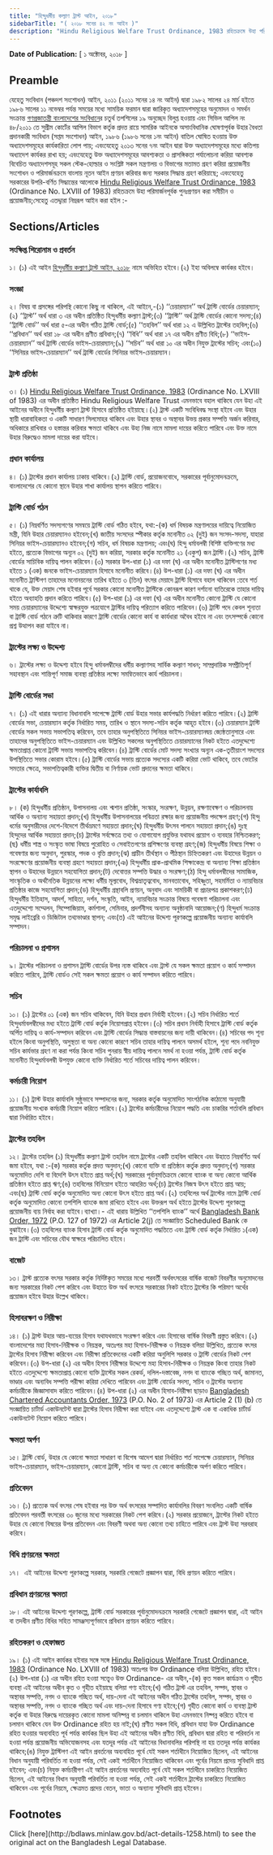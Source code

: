 ```yaml
---
title: "হিন্দুধর্মীয় কল্যাণ ট্রাস্ট আইন, ২০১৮"
sidebarTitle: "( ২০১৮ সনের ৪২ নং আইন )"
description: "Hindu Religious Welfare Trust Ordinance, 1983 রহিতক্রমে উহা পরিমার্জনপূর্বক পুনঃপ্রণয়নের উদ্দেশ্যে প্রণীত আইন"
---
```


**Date of Publication:** [ ১ অক্টোবর, ২০১৮ ]

## Preamble

যেহেতু সংবিধান (পঞ্চদশ সংশোধন) আইন, ২০১১ (২০১১ সনের ১৪ নং আইন) দ্বারা ১৯৮২ সালের ২৪ মার্চ হইতে ১৯৮৬ সালের ১১ নভেম্বর পর্যন্ত সময়ের মধ্যে সাময়িক ফরমান দ্বারা জারিকৃত অধ্যাদেশসমূহের অনুমোদন ও সমর্থন সংক্রান্ত [গণপ্রজাতন্ত্রী বাংলাদেশের সংবিধান](/act-957.html "গণপ্রজাতন্ত্রী বাংলাদেশের সংবিধান")ের চতুর্থ তপশিলের ১৯ অনুচ্ছেদ বিলুপ্ত হওয়ায় এবং সিভিল আপিল নং ৪৮/২০১১ তে সুপ্রীম কোর্টের আপিল বিভাগ কর্তৃক প্রদত্ত রায়ে সামরিক আইনকে অসাংবিধানিক ঘোষণাপূর্বক উহার বৈধতা প্রদানকারী সংবিধান (সপ্তম সংশোধন) আইন, ১৯৮৬ (১৯৮৬ সনের ১নং আইন) বাতিল ঘোষিত হওয়ায় উক্ত অধ্যাদেশসমূহের কার্যকারিতা লোপ পায়; এবংযেহেতু ২০১৩ সনের ৭নং আইন দ্বারা উক্ত অধ্যাদেশসমূহের মধ্যে কতিপয় অধ্যাদেশ কার্যকর রাখা হয়; এবংযেহেতু উক্ত অধ্যাদেশসমূহের আবশ্যকতা ও প্রাসঙ্গিকতা পর্যালোচনা করিয়া আবশ্যক বিবেচিত অধ্যাদেশসমূহ সকল স্টেক-হোল্ডার ও সংশ্লিষ্ট সকল মন্ত্রণালয় ও বিভাগের মতামত গ্রহণ করিয়া প্রয়োজনীয় সংশোধন ও পরিমার্জনক্রমে বাংলায় নূতন আইন প্রণয়ন করিবার জন্য সরকার সিদ্ধান্ত গ্রহণ করিয়াছে; এবংযেহেতু সরকারের উপরি-বর্ণিত সিদ্ধান্তের আলোকে [Hindu Religious Welfare Trust Ordinance, 1983](/laws/volume-25/act-660 "Hindu Religious Welfare Trust Ordinance, 1983") (Ordinance No. LXVIII of 1983) রহিতক্রমে উহা পরিমার্জনপূর্বক পুনঃপ্রণয়ন করা সমীচীন ও প্রয়োজনীয়;সেহেতু এতদ্দ্বারা নিম্নরূপ আইন করা হইল :-

## Sections/Articles

### সংক্ষিপ্ত শিরোনাম ও প্রবর্তন

১। (১) এই আইন [হিন্দুধর্মীয় কল্যাণ ট্রাস্ট আইন, ২০১৮](/laws/volume-48/act-1258 "হিন্দুধর্মীয় কল্যাণ ট্রাস্ট আইন, ২০১৮") নামে অভিহিত হইবে।(২) ইহা অবিলম্বে কার্যকর হইবে।

### সংজ্ঞা

২। বিষয় বা প্রসঙ্গের পরিপন্থি কোনো কিছু না থাকিলে, এই আইনে,-(১) ‘‘চেয়ারম্যান’’ অর্থ ট্রাস্টি বোর্ডের চেয়ারম্যান;(২) ‘‘ট্রাস্ট’’ অর্থ ধারা ৩ এর অধীন প্রতিষ্ঠিত হিন্দুধর্মীয় কল্যাণ ট্রাস্ট;(৩) ‘‘ট্রাস্টি’’ অর্থ ট্রাস্টি বোর্ডের কোনো সদস্য;(৪) ‘‘ট্রাস্টি বোর্ড’’ অর্থ ধারা ৫-এর অধীন গঠিত ট্রাস্টি বোর্ড;(৫) ‘‘তহবিল’’ অর্থ ধারা ১২ এ উল্লিখিত ট্রাস্টের তহবিল;(৬) ‘‘প্রবিধান’’ অর্থ ধারা ১৮ এর অধীন প্রণীত প্রবিধান;(৭) ‘‘বিধি’’ অর্থ ধারা ১৭ এর অধীন প্রণীত বিধি;(৮) ‘‘ভাইস-চেয়ারম্যান’’ অর্থ ট্রাস্টি বোর্ডের ভাইস-চেয়ারম্যান;(৯) ‘‘সচিব’’ অর্থ ধারা ১০ এর অধীন নিযুক্ত ট্রাস্টের সচিব; এবং(১০) ‘‘সিনিয়র ভাইস-চেয়ারম্যান’’ অর্থ ট্রাস্টি বোর্ডের সিনিয়র ভাইস-চেয়ারম্যান।

### ট্রাস্ট প্রতিষ্ঠা

৩। (১) [Hindu Religious Welfare Trust Ordinance, 1983](/laws/volume-25/act-660 "Hindu Religious Welfare Trust Ordinance, 1983") (Ordinance No. LXVIII of 1983) এর অধীন প্রতিষ্ঠিত Hindu Religious Welfare Trust এমনভাবে বহাল থাকিবে যেন উহা এই আইনের অধীনে হিন্দুধর্মীয় কল্যাণ ট্রাস্ট হিসাবে প্রতিষ্ঠিত হইয়াছে।(২) ট্রাস্ট একটি সংবিধিবদ্ধ সংস্থা হইবে এবং উহার স্থায়ী ধারাবাহিকতা ও একটি সাধারণ সিলমোহর থাকিবে এবং উহার স্থাবর ও অস্থাবর উভয় প্রকার সম্পত্তি অর্জন করিবার, অধিকারে রাখিবার ও হস্তান্তর করিবার ক্ষমতা থাকিবে এবং উহা নিজ নামে মামলা দায়ের করিতে পারিবে এবং উক্ত নামে উহার বিরুদ্ধেও মামলা দায়ের করা যাইবে।

### প্রধান কার্যালয়

৪। (১) ট্রাস্টের প্রধান কার্যালয় ঢাকায় থাকিবে।(২) ট্রাস্টি বোর্ড, প্রয়োজনবোধে, সরকারের পূর্বানুমোদনক্রমে, বাংলাদেশের যে কোনো স্থানে উহার শাখা কার্যালয় স্থাপন করিতে পারিবে।

### ট্রাস্টি বোর্ড গঠন

৫। (১) নিম্নবর্ণিত সদস্যগণের সমন্বয়ে ট্রাস্টি বোর্ড গঠিত হইবে, যথা:-(ক) ধর্ম বিষয়ক মন্ত্রণালয়ের দায়িত্বে নিয়োজিত মন্ত্রী, যিনি উহার চেয়ারম্যানও হইবেন;(খ) জাতীয় সংসদের স্পীকার কর্তৃক মনোনীত ০২ (দুই) জন সংসদ-সদস্য, যাহারা সিনিয়র ভাইস-চেয়ারম্যানও হইবেন;(গ) সচিব, ধর্ম বিষয়ক মন্ত্রণালয়; এবং(ঘ) হিন্দু ধর্মাবলম্বী বিশিষ্ট ব্যক্তিগণের মধ্য হইতে, প্রত্যেক বিভাগের অন্যূন ০২ (দুই) জন করিয়া, সরকার কর্তৃক মনোনীত ২১ (একুশ) জন ট্রাস্টি।(২) সচিব, ট্রাস্টি বোর্ডের সাচিবিক দায়িত্ব পালন করিবেন।(৩) সরকার উপ-ধারা (১) এর দফা (ঘ) এর অধীন মনোনীত ট্রাস্টিগণের মধ্য হইতে ১ (এক) জনকে ভাইস-চেয়ারম্যান হিসাবে মনোনীত করিবে।(৪) উপ-ধারা (১) এর দফা (ঘ) এর অধীন মনোনীত ট্রাস্টিগণ তাহাদের মনোনয়নের তারিখ হইতে ৩ (তিন) বৎসর মেয়াদে ট্রাস্টি হিসাবে বহাল থাকিবেন :তবে শর্ত থাকে যে, উক্ত মেয়াদ শেষ হইবার পূর্বে সরকার কোনো মনোনীত ট্রাস্টিকে কোনরূপ কারণ দর্শানো ব্যতিরেকে তাহার দায়িত্ব হইতে অব্যাহতি প্রদান করিতে পারিবে।(৫) উপ-ধারা (১) এর দফা (ঘ) এর অধীন মনোনীত কোনো ট্রাস্টি যে কোনো সময় চেয়ারম্যানের উদ্দেশ্যে স্বাক্ষরযুক্ত পত্রযোগে ট্রাস্টির দায়িত্ব পরিত্যাগ করিতে পারিবেন।(৬) ট্রাস্টি পদে কেবল শূন্যতা বা ট্রাস্টি বোর্ড গঠনে ত্রুটি থাকিবার কারণে ট্রাস্টি বোর্ডের কোনো কার্য বা কার্যধারা অবৈধ হইবে না এবং তৎসম্পর্কে কোনো প্রশ্ন উত্থাপন করা যাইবে না।

### ট্রাস্টের লক্ষ্য ও উদ্দেশ্য

৬। ট্রাস্টের লক্ষ্য ও উদ্দেশ্য হইবে হিন্দু ধর্মাবলম্বীদের ধর্মীয় কল্যাণসহ সার্বিক কল্যাণ সাধন; সাম্প্রদায়িক সম্প্রীতিপূর্ণ সহাবস্থান এবং শান্তিপূর্ণ সমাজ ব্যবস্থা প্রতিষ্ঠার লক্ষ্যে সমন্বিতভাবে কার্য পরিচালনা।

### ট্রাস্টি বোর্ডের সভা

৭। (১) এই ধারার অন্যান্য বিধানাবলি সাপেক্ষে ট্রাস্টি বোর্ড উহার সভার কার্যপদ্ধতি নির্ধারণ করিতে পারিবে।(২) ট্রাস্টি বোর্ডের সভা, চেয়ারম্যান কর্তৃক নির্ধারিত সময়, তারিখ ও স্থানে সদস্য-সচিব কর্তৃক আহূত হইবে।(৩) চেয়ারম্যান ট্রাস্টি বোর্ডের সকল সভায় সভাপতিত্ব করিবেন, তবে তাহার অনুপস্থিতিতে সিনিয়র ভাইস-চেয়ারম্যানদ্বয় জ্যেষ্ঠতানুসারে এবং তাহাদের অনুপস্থিতিতে ভাইস-চেয়ারম্যান এবং উল্লিখিত সকলের অনুপস্থিতিতে চেয়ারম্যানের নিকট হইতে এতদুদ্দেশ্যে ক্ষমতাপ্রাপ্ত কোনো ট্রাস্টি সভায় সভাপতিত্ব করিবেন।(৪) ট্রাস্টি বোর্ডের মোট সদস্য সংখ্যার অন্যূন এক-তৃতীয়াংশ সদস্যের উপস্থিতিতে সভার কোরাম হইবে।(৫) ট্রাস্টি বোর্ডের সভায় প্রত্যেক সদস্যের একটি করিয়া ভোট থাকিবে, তবে ভোটের সমতার ক্ষেত্রে, সভাপতিত্বকারী ব্যক্তির দ্বিতীয় বা নির্ণায়ক ভোট প্রদানের ক্ষমতা থাকিবে।

### ট্রাস্টের কার্যাবলি

৮। (ক) হিন্দুধর্মীয় প্রতিষ্ঠান, উপাসনালয় এবং শ্মশান প্রতিষ্ঠা, সংস্কার, সংরক্ষণ, উন্নয়ন, রক্ষণাবেক্ষণ ও পরিচালনায় আর্থিক ও অন্যান্য সহায়তা প্রদান;(খ) হিন্দুধর্মীয় উপাসনালয়ের পবিত্রতা রক্ষার জন্য প্রয়োজনীয় পদক্ষেপ গ্রহণ;(গ) হিন্দু ধর্মের অনুসারীদের দেশে-বিদেশে তীর্থভ্রমণে সহায়তা প্রদান;(ঘ) হিন্দুধর্মীয় উৎসব পালনে সহায়তা প্রদান;(ঙ) দুঃস্থ হিন্দুদের আর্থিক সহায়তা প্রদান;(চ) ট্রাস্টের সর্বক্ষেত্রে তথ্য ও যোগাযোগ প্রযুক্তির যথাযথ প্রয়োগ ও ব্যবহার নিশ্চিতকরণ;(ছ) ধর্মীয় শাস্ত্র ও সংস্কৃত ভাষা বিষয়ে পুরোহিত ও সেবাইতগণের প্রশিক্ষণের ব্যবস্থা গ্রহণ;(জ) হিন্দুধর্মীয় বিষয়ে শিক্ষা ও গবেষণার জন্য অনুদান, পুরস্কার, পদক ও বৃত্তি প্রদান;(ঝ) প্রাচীন তীর্থস্থান ও পীঠস্থান চিহ্নিতকরণ এবং উহাদের উন্নয়ন ও সংরক্ষেণের প্রয়োজনীয় ব্যবস্থা গ্রহণে সহায়তা প্রদান;(ঞ) হিন্দুধর্মীয় প্রাক-প্রাথমিক শিক্ষাকেন্দ্র বা অন্যান্য শিক্ষা প্রতিষ্ঠান স্থাপন ও উহাদের উন্নয়নে সহযোগিতা প্রদান;(ট) দেবোত্তর সম্পত্তি উদ্ধার ও সংরক্ষণ;(ঠ) হিন্দু ধর্মাবলম্বীদের সামাজিক, সাংস্কৃতিক ও অর্থনৈতিক উন্নয়নের লক্ষ্যে ধর্মীয় মূল্যবোধ, বিশ্বভ্রাতৃত্ববোধ, মানবতাবোধ, সহিষ্ণুতা, সহমর্মিতা ও ন্যায়বিচার প্রতিষ্ঠার কাজে সহযোগিতা প্রদান;(ড) হিন্দুধর্মীয় গ্রন্থাবলি প্রণয়ন, অনুবাদ এবং সাময়িকী বা প্রচারপত্র প্রকাশকরণ;(ঢ) হিন্দুধর্মীয় ইতিহাস, আদর্শ, সাহিত্য, দর্শন, সংস্কৃতি, আইন, ন্যায়বিচার সংক্রান্ত বিষয়ে গবেষণা পরিচালনা এবং এতদুদ্দেশ্যে সম্মেলন, সিম্পোজিয়াম, কর্মশালা, সেমিনার, প্রদর্শনীসহ অন্যান্য অনুষ্ঠানাদি আয়োজন;(ণ) হিন্দুধর্ম সংক্রান্ত সমৃদ্ধ লাইব্রেরি ও ডিজিটাল তথ্যভাণ্ডার স্থাপন; এবং(ত) এই আইনের উদ্দেশ্য পূরণকল্পে প্রয়োজনীয় অন্যান্য কার্যাবলি সম্পাদন।

### পরিচালনা ও প্রশাসন

৯। ট্রাস্টের পরিচালনা ও প্রশাসন ট্রাস্টি বোর্ডের উপর ন্যস্ত থাকিবে এবং ট্রাস্ট যে সকল ক্ষমতা প্রয়োগ ও কার্য সম্পাদন করিতে পারিবে, ট্রাস্টি বোর্ডও সেই সকল ক্ষমতা প্রয়োগ ও কার্য সম্পাদন করিতে পারিবে।

### সচিব

১০। (১) ট্রাস্টের ০১ (এক) জন সচিব থাকিবেন, যিনি উহার প্রধান নির্বাহী হইবেন।(২) সচিব নির্ধারিত শর্তে হিন্দুধর্মাবলম্বীদের মধ্য হইতে ট্রাস্টি বোর্ড কর্তৃক নিয়োগপ্রাপ্ত হইবেন।(৩) সচিব প্রধান নির্বাহী হিসাবে ট্রাস্টি বোর্ড কর্তৃক অর্পিত দায়িত্ব ও কার্য-সম্পাদন করিবেন এবং ট্রাস্টি বোর্ডের সিদ্ধান্ত বাস্তবায়নের জন্য দায়ী থাকিবেন।(৪) সচিবের পদ শূন্য হইলে কিংবা অনুপস্থিতি, অসুস্থতা বা অন্য কোনো কারণে সচিব তাহার দায়িত্ব পালনে অসমর্থ হইলে, শূন্য পদে নবনিযুক্ত সচিব কার্যভার গ্রহণ না করা পর্যন্ত কিংবা সচিব পুনরায় স্বীয় দায়িত্ব পালনে সমর্থ না হওয়া পর্যন্ত, ট্রাস্টি বোর্ড কর্তৃক মনোনীত হিন্দুধর্মাবলম্বী উপযুক্ত কোনো ব্যক্তি নির্ধারিত শর্তে সচিবের দায়িত্ব পালন করিবেন।

### কর্মচারী নিয়োগ

১১। (১) ট্রাস্ট উহার কার্যাবলি সুষ্ঠুভাবে সম্পাদনের জন্য, সরকার কর্তৃক অনুমোদিত সাংগঠনিক কাঠামো অনুযায়ী প্রয়োজনীয় সংখ্যক কর্মচারী নিয়োগ করিতে পারিবে।(২) ট্রাস্টের কর্মচারীদের নিয়োগ পদ্ধতি এবং চাকরির শর্তাবলি প্রবিধান দ্বারা নির্ধারিত হইবে।

### ট্রাস্টের তহবিল

১২। ট্রাস্টের তহবিল (১) হিন্দুধর্মীয় কল্যাণ ট্রাস্ট তহবিল নামে ট্রাস্টের একটি তহবিল থাকিবে এবং উহাতে নিম্নবর্ণিত অর্থ জমা হইবে, যথা :-(ক) সরকার কর্তৃক প্রদত্ত অনুদান;(খ) কোনো ব্যক্তি বা প্রতিষ্ঠান কর্তৃক প্রদত্ত অনুদান;(গ) সরকার অনুমোদিত দেশি বা বিদেশি উৎস হইতে প্রাপ্ত অর্থ;(ঘ) সরকারের পূর্বানুমতিক্রমে কোনো ব্যাংক বা অন্য কোনো আর্থিক প্রতিষ্ঠান হইতে প্রাপ্ত ঋণ;(ঙ) তহবিলের বিনিয়োগ হইতে আহরিত অর্থ;(চ) ট্রাস্টের নিজস্ব উৎস হইতে প্রাপ্ত আয়; এবং(ছ) ট্রাস্টি বোর্ড কর্তৃক অনুমোদিত অন্য কোনো উৎস হইতে প্রাপ্ত অর্থ।(২) তহবিলের অর্থ ট্রাস্টের নামে ট্রাস্টি বোর্ড কর্তৃক অনুমোদিত কোনো তপশিলি ব্যাংকে জমা রাখিতে হইবে এবং উক্তরূপ অর্থ হইতে ট্রাস্টের উদ্দেশ্য পূরণকল্পে প্রয়োজনীয় ব্যয় নির্বাহ করা যাইবে।ব্যাখ্যা।- এই ধারায় উল্লিখিত ‘‘তপশিলি ব্যাংক’’ অর্থে [Bangladesh Bank Order, 1972](/laws/volume-16/act-415 "Bangladesh Bank Order, 1972 ") (P.O. 127 of 1972) এর Article 2(j) তে সংজ্ঞায়িত Scheduled Bank কে বুঝাইবে।(৩) তহবিলের ব্যাংক হিসাব ট্রাস্টি বোর্ড কর্তৃক অনুমোদিত পদ্ধতিতে এবং ট্রাস্টি বোর্ড কর্তৃক নির্ধারিত ১(এক) জন ট্রাস্টি এবং সচিবের যৌথ স্বাক্ষরে পরিচালিত হইবে।

### বাজেট

১৩। ট্রাস্ট প্রত্যেক বৎসর সরকার কর্তৃক নির্দিষ্টকৃত সময়ের মধ্যে পরবর্তী অর্থবৎসরের বার্ষিক বাজেট বিবরণীর অনুমোদনের জন্য সরকারের নিকট পেশ করিবে এবং উহাতে উক্ত অর্থ বৎসরে সরকারের নিকট হইতে ট্রাস্টের কি পরিমাণ অর্থের প্রয়োজন হইবে উহার উল্লেখ থাকিবে।

### হিসাবরক্ষণ ও নিরীক্ষা

১৪। (১) ট্রাস্ট উহার আয়-ব্যয়ের হিসাব যথাযথভাবে সংরক্ষণ করিবে এবং হিসাবের বার্ষিক বিবরণী প্রস্তুত করিবে।(২) বাংলাদেশের মহা হিসাব-নিরীক্ষক ও নিয়ন্ত্রক, অতঃপর মহা হিসাব-নিরীক্ষক ও নিয়ন্ত্রক বলিয়া উল্লিখিত, প্রত্যেক বৎসর ট্রাস্টের হিসাব নিরীক্ষা করিবেন এবং নিরীক্ষা প্রতিবেদনের একটি করিয়া অনুলিপি সরকার ও ট্রাস্টি বোর্ডের নিকট পেশ করিবেন।(৩) উপ-ধারা (২) এর অধীন হিসাব নিরীক্ষার উদ্দেশ্যে মহা হিসাব-নিরীক্ষক ও নিয়ন্ত্রক কিংবা তাহার নিকট হইতে এতদুদ্দেশ্যে ক্ষমতাপ্রাপ্ত কোনো ব্যক্তি ট্রাস্টের সকল রেকর্ড, দলিল-দস্তাবেজ, নগদ বা ব্যাংকে গচ্ছিত অর্থ, জামানত, ভাণ্ডার এবং অন্যবিধ সম্পত্তি পরীক্ষা করিয়া দেখিতে পারিবেন এবং ট্রাস্টি বোর্ডের সদস্য, সচিব ও ট্রাস্টের অন্যান্য কর্মচারীকে জিজ্ঞাসাবাদ করিতে পারিবেন।(৪) উপ-ধারা (২) এর অধীন হিসাব-নিরীক্ষা ছাড়াও [Bangladesh Chartered Accountants Order, 1973](/laws/volume-18/act-442 "Bangladesh Chartered Accountants Order, 1973 ") (P.O. No. 2 of 1973) এর Article 2 (1) (b) তে সংজ্ঞায়িত চার্টার্ড একাউনটেন্ট দ্বারা ট্রাস্টের হিসাব নিরীক্ষা করা যাইবে এবং এতদুদ্দেশ্যে ট্রাস্ট এক বা একাধিক চার্টার্ড একাউনটেন্ট নিয়োগ করিতে পারিবে।

### ক্ষমতা অর্পণ

১৫। ট্রাস্টি বোর্ড, উহার যে কোনো ক্ষমতা সাধারণ বা বিশেষ আদেশ দ্বারা নির্ধারিত শর্ত সাপেক্ষে চেয়ারম্যান, সিনিয়র ভাইস-চেয়ারম্যান, ভাইস-চেয়ারম্যান, কোনো ট্রাস্টি, সচিব বা অন্য যে কোনো কর্মচারীকে অর্পণ করিতে পারিবে।

### প্রতিবেদন

১৬। (১) প্রত্যেক অর্থ বৎসর শেষ হইবার পর উক্ত অর্থ বৎসরের সম্পাদিত কার্যাবলির বিবরণ সংবলিত একটি বার্ষিক প্রতিবেদন পরবর্তী বৎসরের ৩০ জুনের মধ্যে সরকারের নিকট পেশ করিবে।(২) সরকার প্রয়োজনে, ট্রাস্টের নিকট হইতে উহার যে কোনো বিষয়ের উপর প্রতিবেদন এবং বিবরণী অথবা অন্য কোনো তথ্য চাহিতে পারিবে এবং ট্রাস্ট উহা সরবরাহ করিবে।

### বিধি প্রণয়নের ক্ষমতা

১৭।  এই আইনের উদ্দেশ্য পূরণকল্পে সরকার, সরকারি গেজেটে প্রজ্ঞাপন দ্বারা, বিধি প্রণয়ন করিতে পারিবে।

### প্রবিধান প্রণয়নের ক্ষমতা

১৮। এই আইনের উদ্দেশ্য পূরণকল্পে, ট্রাস্টি বোর্ড সরকারের পূর্বানুমোদনক্রমে সরকারি গেজেটে প্রজ্ঞাপন দ্বারা, এই আইন বা তদধীন প্রণীত বিধির সহিত সামঞ্জস্যপূর্ণভাবে প্রবিধান প্রণয়ন করিতে পারিবে।

### রহিতকরণ ও হেফাজত

১৯। (১) এই আইন কার্যকর হইবার সঙ্গে সঙ্গে [Hindu Religious Welfare Trust Ordinance, 1983](/laws/volume-25/act-660 "Hindu Religious Welfare Trust Ordinance, 1983") (Ordinance No. LXVIII of 1983) অতঃপর উক্ত Ordinance বলিয়া উল্লিখিত, রহিত হইবে।(২) উপ-ধারা (১) এর অধীন রহিত হওয়া সত্ত্বেও উক্ত Ordinance- এর অধীন,-(ক) কৃত সকল কার্যক্রম ও গৃহীত ব্যবস্থা এই আইনের অধীন কৃত ও গৃহীত হইয়াছে বলিয়া গণ্য হইবে;(খ) গঠিত ট্রাস্ট এর তহবিল, সম্পদ, স্থাবর ও অস্থাবর সম্পত্তি, নগদ ও ব্যাংকে গচ্ছিত অর্থ, দায়-দেনা এই আইনের অধীন গঠিত ট্রাস্টের তহবিল, সম্পদ, স্থাবর ও অস্থাবর সম্পত্তি, নগদ ও ব্যাংকে গচ্ছিত অর্থ এবং দায়-দেনা হিসাবে গণ্য হইবে;(গ) গৃহীত কোনো কার্য ও ব্যবস্থা ট্রাস্ট কর্তৃক বা উহার বিরুদ্ধে দায়েরকৃত কোনো মামলা অনিষ্পন্ন বা চলমান থাকিলে উহা এমনভাবে নিষ্পন্ন করিতে হইবে বা চলমান থাকিবে যেন উক্ত Ordinance রহিত হয় নাই;(ঘ) প্রণীত সকল বিধি, প্রবিধান যাহা উক্ত Ordinance রহিত হওয়ার অব্যবহিত পূর্ব পর্যন্ত কার্যকর ছিল উহা এই আইনের অধীন প্রণীত বিধি, প্রবিধান দ্বারা রহিত বা পরিবর্তন না হওয়া পর্যন্ত প্রয়োজনীয় অভিযোজনসহ এবং যতদূর পর্যন্ত এই আইনের বিধানাবলির পরিপন্থি না হয় ততদূর পর্যন্ত কার্যকর থাকিবে;(ঙ) নিযুক্ত ট্রাস্টিগণ এই আইন প্রবর্তনের অব্যবহিত পূর্বে যেই সকল শর্তাধীনে নিয়োজিত ছিলেন, এই আইনের বিধান অনুযায়ী পরিবর্তিত না হওয়া পর্যন্ত, সেই একই শর্তাধীনে নিয়োজিত থাকিবেন এবং পূর্বের নিয়মে প্রদেয় সুবিধাদি প্রাপ্ত হইবেন; এবং(চ) নিযুক্ত কর্মচারীগণ এই আইন প্রবর্তনের অব্যবহিত পূর্বে যেই সকল শর্তাধীনে চাকরিতে নিয়োজিত ছিলেন, এই আইনের বিধান অনুযায়ী পরিবর্তিত না হওয়া পর্যন্ত, সেই একই শর্তাধীনে ট্রাস্টের চাকরিতে নিয়োজিত থাকিবেন এবং পূর্বের নিয়মে, ক্ষেত্রমত প্রদেয় বেতন, ভাতা ও অন্যান্য সুবিধাদি প্রাপ্ত হইবেন।

## Footnotes

<Note>
  Click [here](http://bdlaws.minlaw.gov.bd/act-details-1258.html) to see the original act on the Bangladesh Legal Database.
</Note>

